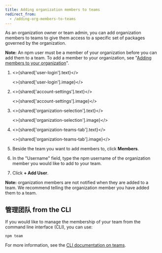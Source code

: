 ```yaml
---
title: Adding organization members to teams
redirect_from:
  - /adding-org-members-to-teams
---
```



As an organization owner or team admin, you can add organization members to teams to give them access to a specific set of packages governed by the organization.

<Note>

**Note:** An npm user must be a member of your organization before you can add them to a team. To add a member to your organization, see "[Adding members to your organization][add-organization-members]".

</Note>

1. <>{shared['user-login'].text}</>

   <>{shared['user-login'].image}</>

2. <>{shared['account-settings'].text}</>

   <>{shared['account-settings'].image}</>

3. <>{shared['organization-selection'].text}</>

   <>{shared['organization-selection'].image}</>

4. <>{shared['organization-teams-tab'].text}</>

   <>{shared['organization-teams-tab'].image}</>

5. Beside the team you want to add members to, click **Members**.

   <Screenshot src="/organizations/managing-teams/team-members.png" alt="Screenshot of the team members button" />

6. In the "Username" field, type the npm username of the organization member you would like to add to your team.

   <Screenshot src="/organizations/managing-teams/team-member-select.png" alt="Screenshot of the team member selection" />

7. Click **+ Add User**.

   <Screenshot src="/organizations/managing-teams/team-member-add-button.png" alt="Screenshot of the team member add button" />

<Note>

**Note:** organization members are not notified when they are added to a team. We recommend telling the organization member you have added them to a team.

</Note>

## 管理团队 from the CLI

If you would like to manage the membership of your team from the command line interface (CLI), you can use:

```
npm team
```

For more information, see the [CLI documentation on teams][team-cli].

[add-organization-members]: adding-members-to-your-organization
[team-cli]: /cli/team
